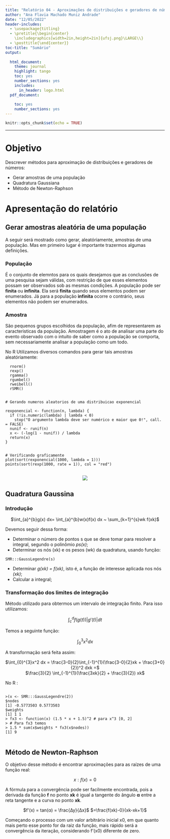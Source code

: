 ```yaml
---
title: "Relatório 04 - Aproximações de distribuições e geradores de números aleatórios"
author: "Ana Flavia Machado Muniz Andrade"
date: "12/05/2022"
header-includes:
  - \usepackage{titling}
  - \pretitle{\begin{center}
    \includegraphics[width=2in,height=2in]{ufsj.png}\LARGE\\}
  - \posttitle{\end{center}}
toc-title: "Sumário"
output:
  
  html_document:
    theme: journal
    highlight: tango
    toc: yes
    number_sections: yes
    includes:
      in_header: logo.html
  pdf_document:
    
    toc: yes
    number_sections: yes
---
```


```r
knitr::opts_chunk$set(echo = TRUE)
```
--- 


# Objetivo

Descrever métodos para aproximação de distribuições e geradores de números:

  - Gerar amostras de uma população
  - Quadratura Gaussiana
  - Método de Newton-Raphson
  

# Apresentação do relatório


## Gerar amostras aleatória de uma população

A seguir será mostrado como gerar, aleatóriamente, amostras de uma população. Mas em primeiro lugar é importante trazermos algumas definições.

### População

É o conjunto de elemntos para os quais desejamos que as conclusões de uma pesquisa sejam válidas, com restrição de que esses elementos possam ser observados sob as mesmas condições.
A população pode ser **finita** ou **infinita**. Ela será **finita** quando seus elementos podem ser enumerados. Já para a população **infinita** ocorre o contrário, seus elementos não podem ser enumerados. 

### Amostra 

São pequenos grupos escolhidos da população, afim de representarem as caracteristicas da população.
Amostragem é o ato de analisar uma parte do evento observado com o intuito de saber como a população se comporta, sem necessariamente analisar a população como um todo.

No R Utilizamos diversos comandos para gerar tais amostras aleatóriamente:

```
  rnorm()
  rexp()
  rgamma()
  rgumbel()
  rweibell()
  rSMR()

```
```

# Gerando numeros aleatorios de uma distribuicao exponencial

rexponencial <- function(n, lambda) {
  if (!is.numeric(lambda) | lambda < 0) 
    stop("O argumento lambda deve ser numérico e maior que 0!", call. = FALSE)
  nunif <- runif(n)
  x <- (-log(1 - nunif)) / lambda
  return(x)
}

```
```

# Verificando graficamente
plot(sort(rexponencial(1000, lambda = 1)))
points(sort(rexp(1000, rate = 1)), col = "red")


```
<center>
![](Rplot.png)
</center>

## Quadratura Gaussina

### Introdução 

  <center>
  $\int_{a}^{b}g(x) dx= \int_{a}^{b}w(x)f(x) dx ~ \sum_{k=1}^{s}wk f(xk)$
  </center>
  
Devemos seguir dessa forma:
  
  -  Determinar o número de pontos s que se deve tomar para resolver a integral, segundo o polinômio *ps(x)*;
  - Determinar os nós (xk) e os pesos (wk) da quadratura, usando função:
```
SMR:::GaussLegendre(s)

```
  - Determinar *g(xk) = f(xk)*, isto é, a função de interesse aplicada nos nós *(xk)*;
  - Calcular a integral;
  
### Transformação dos limites de integração

Método utilizado para obtermos um intervalo de integração finito. Para isso utilizamos:

<center>
$\int_{c}^{d}f(g(t))|g'(t)| dt$
</center>

Temos a seguinte função: 

<center>
$\int_{0}^{3}x^2 dx$
</center>

A transformação será feita assim:

<center>
$\int_{0}^{3}x^2 dx = \frac{3-0}{2}\int_{-1}^{1}(\frac{3-0}{2}xk + \frac{3+0}{2})^2 dxk =$
</center>

<center>
$\frac{3}{2} \int_{-1}^{1}(\frac{3xk}{2} + \frac{3}{2}) xk$
</center>

No R :
```

>(x <- SMR:::GaussLegendre(2))
$nodes
[1] -0.5773503 0.5773503
$weights
[1] 1 1
> fx3 <- function(x) (1.5 * x + 1.5)^2 # para x^3 [0, 2]
> # Para fx3 temos
> 1.5 * sum(x$weights * fx3(x$nodes))
[1] 9


```
## Método de Newton-Raphson

O objetivo desse método é encontrar aproximações para as raízes de uma função real:

<center>
$x:f(x)=0$
</center>

A fórmula para  a convergência pode ser facilmente encontrada, pois a derivada da função **f** no ponto **xk** é igual a tangente do ângulo **α** entre a reta tangente e a curva no ponto **xk**.

<center>
$f'(x) = tan(α) = \frac{∆y}{∆x}$
$=\frac{f(xk)-0}{xk-xk+1}$
</center>

Começando o processo com um valor arbitrário inicial x0, em que quanto mais
perto esse ponto for da raiz da função, mais rápido será a convergência da iteração, considerando f'(x0) diferente de zero.
